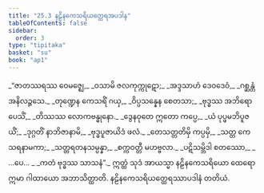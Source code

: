```yaml
---
title: "25.3 နဠိနကေသရိယတ္ထေရအပဒါန"
tableOfContents: false
sidebar:
  order: 3
type: "tipitaka"
basket: "su"
book: "ap1"
---
```



<DynamicBreadcrumb />

<Division number="9" book="ap1" e="ch" v="20" p="251">

<Paragraph number="3046" type="verses" book="ap1">
_“ဇာတဿရဿ ဝေမဇ္ဈေ,_  
_ဝသာမိ ဇလကုက္ကုဋော;_  
_အဒ္ဒသာဟံ ဒေဝဒေဝံ,_  
_ဂစ္ဆန္တံ အနိလဉ္ဇသေ._  

</Paragraph>

</Division>
<Division number="10" book="ap1" e="ch" v="20" p="251">

<Paragraph number="3047" type="verses" book="ap1">
_တုဏ္ဍေန ကေသရိံ ဂယှ,_  
_ဝိပ္ပသန္နေန စေတသာ;_  
_ဗုဒ္ဓဿ အဘိရောပေသိံ,_  
_တိဿဿ လောကဗန္ဓုနော._  

</Paragraph>

</Division>
<Division number="11" book="ap1" e="ch" v="20" p="251">

<Paragraph number="3048" type="verses" book="ap1">
_ဒွေနဝုတေ ဣတော ကပ္ပေ,_  
_ယံ ပုပ္ဖမဘိပူဇယိံ;_  
_ဒုဂ္ဂတိံ နာဘိဇာနာမိ,_  
_ဗုဒ္ဓပူဇာယိဒံ ဖလံ._  

</Paragraph>

</Division>
<Division number="12" book="ap1" e="ch" v="20" p="251">

<Paragraph number="3049" type="verses" book="ap1">
_တေသတ္တတိမှိ ကပ္ပမှိ,_  
_သတ္တ ကေသရနာမကာ;_  
_သတ္တရတနသမ္ပန္နာ,_  
_စက္ကဝတ္တီ မဟဗ္ဗလာ._  

</Paragraph>

</Division>
<Division number="13" book="ap1" e="ch" v="20" p="251">

<Paragraph number="3050" type="verses" book="ap1">
_ပဋိသမ္ဘိဒါ စတဿော,_  
_ …ပေ… _  
_ကတံ ဗုဒ္ဓဿ သာသနံ”._  

</Paragraph>

<Paragraph number="3051" book="ap1">
ဣတ္ထံ သုဒံ အာယသ္မာ နဠိနကေသရိယော ထေရော ဣမာ ဂါထာယော အဘာသိတ္ထာတိ.

</Paragraph>
</Division>

<Paragraph number="3052" type="center" book="ap1">
နဠိနကေသရိယတ္ထေရဿာပဒါနံ တတိယံ.
</Paragraph>